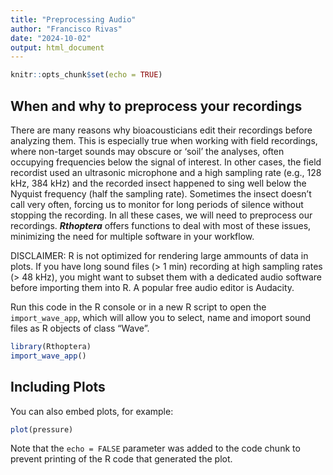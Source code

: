 ```yaml
---
title: "Preprocessing Audio"
author: "Francisco Rivas"
date: "2024-10-02"
output: html_document
---
```


```r
knitr::opts_chunk$set(echo = TRUE)
```

## When and why to preprocess your recordings

There are many reasons why bioacousticians edit their recordings before analyzing them. This is especially true when working with field recordings, where non-target sounds may obscure or 'soil' the analyses, often occupying frequencies below the signal of interest. In other cases, the field recordist used an ultrasonic microphone and a high sampling rate (e.g., 128 kHz, 384 kHz) and the recorded insect happened to sing well  below the Nyquist frequency (half the sampling rate). Sometimes the insect doesn't call very often, forcing us to monitor for long periods of silence without stopping the recording. In all these cases, we will need to preprocess our recordings. ***Rthoptera*** offers functions to deal with most of these issues, minimizing the need for multiple software in your workflow. 

DISCLAIMER: R is not optimized for rendering large ammounts of data in plots. If you have long sound files (> 1 min) recording at high sampling rates (> 48 kHz), you might want to subset them with a dedicated audio software before importing them into R. A popular free audio editor is Audacity. 

Run this code in the R console or in a new R script to open the `import_wave_app`, which will allow you to select, name and imoport sound files as R objects of class "Wave". 

```r
library(Rthoptera)
import_wave_app()
```

## Including Plots

You can also embed plots, for example:

```r
plot(pressure)
```

Note that the `echo = FALSE` parameter was added to the code chunk to prevent printing of the R code that generated the plot.

